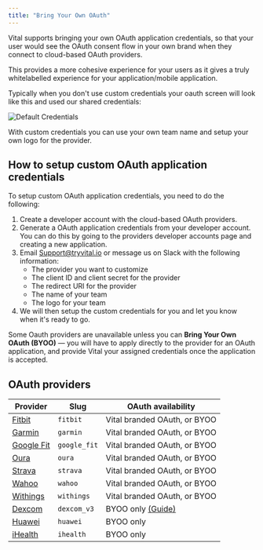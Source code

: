 ```yaml
---
title: "Bring Your Own OAuth"
---
```


Vital supports bringing your own OAuth application credentials, so that your user would see the OAuth consent flow
in your own brand when they connect to cloud-based OAuth providers.

This provides a more cohesive experience for your users as it gives a truly whitelabelled experience for your application/mobile application.

Typically when you don't use custom credentials your oauth screen will look like this and used our shared credentials:

![Default Credentials](/img/default_credentials.png)

With custom credentials you can use your own team name and setup your own logo for the provider.

## How to setup custom OAuth application credentials

To setup custom OAuth application credentials, you need to do the following:

1. Create a developer account with the cloud-based OAuth providers.
2. Generate a OAuth application credentials from your developer account. You can do this by going to the providers developer accounts page and creating a new application.
3. Email Support@tryvital.io or message us on Slack with the following information:
   - The provider you want to customize
   - The client ID and client secret for the provider
   - The redirect URI for the provider
   - The name of your team
   - The logo for your team
4. We will then setup the custom credentials for you and let you know when it's ready to go.

<Note>
Some Oauth providers are unavailable unless you can <b>Bring Your Own OAuth (BYOO)</b> — you will have to apply directly
to the provider for an OAuth application, and provide Vital your assigned credentials once the application is accepted.
</Note>

## OAuth providers

| Provider                                             | Slug              | OAuth availability           |
| ---------------------------------------------------- | ----------------- | ---------------------------- |
| [Fitbit](https://www.fitbit.com/global/uk/home)      | `fitbit`          | Vital branded OAuth, or BYOO |
| [Garmin](https://www.garmin.com)                     | `garmin`          | Vital branded OAuth, or BYOO |
| [Google Fit](https://www.google.com/fit/)            | `google_fit`      | Vital branded OAuth, or BYOO |
| [Oura](https://ouraring.com)                         | `oura`            | Vital branded OAuth, or BYOO |
| [Strava](https://www.strava.com)                     | `strava`          | Vital branded OAuth, or BYOO |
| [Wahoo](https://wahoofitness.com)                    | `wahoo`           | Vital branded OAuth, or BYOO |
| [Withings](https://www.withings.com)                 | `withings`        | Vital branded OAuth, or BYOO |
| [Dexcom](https://www.dexcom.com)                     | `dexcom_v3`       | BYOO only [(Guide)](/wearables/providers/guides/dexcom_v3) |
| [Huawei](https://www.huawei.com)                     | `huawei`          | BYOO only                    |
| [iHealth](https://www.ihealth.com)                   | `ihealth`         | BYOO only                    |
